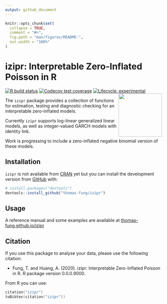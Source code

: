 ```yaml
---
output: github_document
---
```


<!-- README.md is generated from README.Rmd. Please edit that file -->

```r
knitr::opts_chunk$set(
  collapse = TRUE,
  comment = "#>",
  fig.path = "man/figures/README-",
  out.width = "100%"
)
```

# izipr: Interpretable Zero-Inflated Poisson in R

<!-- badges: start -->
[![R build status](https://github.com/thomas-fung/izipr/workflows/R-CMD-check/badge.svg)](https://github.com/thomas-fung/izipr/actions)
[![Codecov test coverage](https://codecov.io/gh/thomas-fung/izipr/branch/master/graph/badge.svg)](https://codecov.io/gh/thomas-fung/izipr?branch=master)
[![Lifecycle: experimental](https://img.shields.io/badge/lifecycle-experimental-orange.svg)](https://lifecycle.r-lib.org/articles/stages.html#experimental)
<img src='man/figures/logo.png' align="right" height="139" />
<!-- badges: end -->

The `izipr` package provides a collection of functions for estimation, testing and diagnostic checking for an interpretable zero-inflated models. 

Currently `izipr` supports log-linear generalized linear models, as well as integer-valued GARCH models with identity link. 

Work is progressing to include a zero-inflated negative binomial version of these models. 

## Installation

`izipr` is not available from [CRAN](https://CRAN.R-project.org) yet but you can install the development version from [GitHub](https://github.com/) with:

``` r
# install.packages("devtools")
devtools::install_github("thomas-fung/izipr")
```

## Usage
A reference manual and some examples are available at [thomas-fung.github.io/izipr](https://thomas-fung.github.io/izipr/)

## Citation

If you use this package to analyse your data, please use the following citation:

- Fung, T. and Huang, A. (2020). izipr: Interpretable Zero-Inflated Poisson in R. R package version 0.0.0.9000.

From R you can use:

```s
citation("izipr")
toBibtex(citation("izipr"))
```


